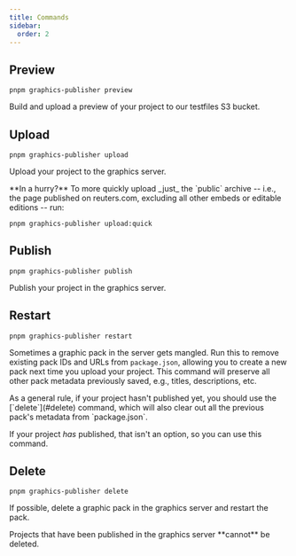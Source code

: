 ```yaml
---
title: Commands
sidebar:
  order: 2
---
```



## Preview

```console
pnpm graphics-publisher preview
```

Build and upload a preview of your project to our testfiles S3 bucket.

## Upload

```console
pnpm graphics-publisher upload
```

Upload your project to the graphics server.

<Aside type="tip">
**In a hurry?** To more quickly upload _just_ the `public` archive -- i.e., the page published on reuters.com, excluding all other embeds or editable editions -- run:

```console
pnpm graphics-publisher upload:quick
```
</Aside>



## Publish

```console
pnpm graphics-publisher publish
```

Publish your project in the graphics server.

## Restart

```console
pnpm graphics-publisher restart
```

Sometimes a graphic pack in the server gets mangled. Run this to remove existing pack IDs and URLs from `package.json`, allowing you to create a new pack next time you upload your project. This command will preserve all other pack metadata previously saved, e.g., titles, descriptions, etc.

<Aside>
As a general rule, if your project hasn't published yet, you should use the [`delete`](#delete) command, which will also clear out all the previous pack's metadata from `package.json`.

If your project _has_ published, that isn't an option, so you can use this command.
</Aside>

## Delete

```console
pnpm graphics-publisher delete
```

If possible, delete a graphic pack in the graphics server and restart the pack.

<Aside>
Projects that have been published in the graphics server **cannot** be deleted.
</Aside>